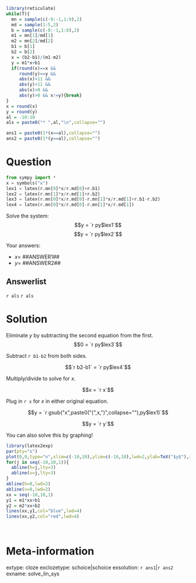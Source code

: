 ```r
library(reticulate)
while(T){
  mn = sample(c(-9:-1,1:9),2)
  md = sample(1:5,2)
  b = sample(c(-8:-1,1:8),2)
  m1 = mn[1]/md[1]
  m2 = mn[2]/md[2]
  b1 = b[1]
  b2 = b[2]
  x = (b2-b1)/(m1-m2)
  y = m1*x+b1
  if(round(x)==x && 
     round(y)==y && 
     abs(x)<11 && 
     abs(y)<11 && 
     abs(x)>0 && 
     abs(y)>0 && x!=y){break}
}
x = round(x)
y = round(y)
al = -10:10
als = paste0("* ",al,"\n",collapse="")

ans1 = paste0(1*(x==al),collapse="")
ans2 = paste0(1*(y==al),collapse="")
```


Question
========

```python
from sympy import *
x = symbols("x")
lex1 = latex(r.mn[0]*x/r.md[0]+r.b1)
lex2 = latex(r.mn[1]*x/r.md[1]+r.b2)
lex3 = latex(r.mn[0]*x/r.md[0]-r.mn[1]*x/r.md[1]+r.b1-r.b2)
lex4 = latex(r.mn[0]*x/r.md[0]-r.mn[1]*x/r.md[1])
```

Solve the system:
$$y = `r py$lex1`$$
$$y = `r py$lex2`$$

Your answers:

* $x=$ ##ANSWER1##
* $y=$ ##ANSWER2##

Answerlist
--------
`r als`
`r als`


Solution
========

Eliminate $y$ by subtracting the second equation from the first.
$$0 = `r py$lex3`$$

Subtract `r b1-b2` from both sides.

$$`r b2-b1` = `r py$lex4`$$

Multiply/divide to solve for $x$.

$$x = `r x`$$

Plug in `r x` for $x$ in either original equation.

$$y = `r gsub("x",paste0("(",x,")",collapse=""),py$lex1)`$$

$$y = `r y`$$

You can also solve this by graphing!

```r
library(latex2exp)
par(pty="s")
plot(0,0,type="n",xlim=c(-10,10),ylim=c(-10,10),lwd=2,ylab=TeX("$y$"),xlab=TeX("$x$"))
for(j in seq(-10,10,1)){
  abline(h=j,lty=3)
  abline(v=j,lty=3)
}
abline(h=0,lwd=2)
abline(v=0,lwd=2)
xx = seq(-10,10,1)
y1 = m1*xx+b1
y2 = m2*xx+b2
lines(xx,y1,col="blue",lwd=4)
lines(xx,y2,col="red",lwd=4)
```
\


Meta-information
============
extype: cloze
exclozetype: schoice|schoice
exsolution: `r ans1`|`r ans2`
exname: solve_lin_sys